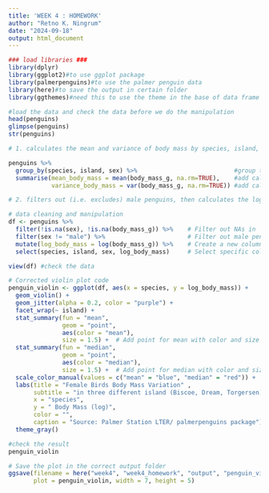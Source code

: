 ```yaml
---
title: 'WEEK 4 : HOMEWORK'
author: "Retno K. Ningrum"
date: "2024-09-18"
output: html_document
---
```


```r
### load libraries ###
library(dplyr)
library(ggplot2)#to use ggplot package
library(palmerpenguins)#to use the palmer penguin data
library(here)#to save the output in certain folder
library(ggthemes)#need this to use the theme in the base of data frame

#load the data and check the data before we do the manipulation
head(penguins)
glimpse(penguins)
str(penguins)

```

```r
# 1. calculates the mean and variance of body mass by species, island, and sex without any NAs

penguins %>% 
  group_by(species, island, sex) %>%                           #group the data by species, island and sex
  summarise(mean_body_mass = mean(body_mass_g, na.rm=TRUE),    #add calculation of mean per group
            variance_body_mass = var(body_mass_g, na.rm=TRUE)) #add calculation of variance per group

```
```r
# 2. filters out (i.e. excludes) male penguins, then calculates the log body mass, then selects only the columns for species, island, sex, and log body mass, then use these data to make any plot. Make sure the plot has clean and clear labels and follows best practices. Save the plot in the correct output folder.

# data cleaning and manipulation
df <- penguins %>%
  filter(!is.na(sex), !is.na(body_mass_g)) %>%    # Filter out NAs in 'sex' and 'body_mass_g'
  filter(sex != "male") %>%                       # Filter out male penguins
  mutate(log_body_mass = log(body_mass_g)) %>%    # Create a new column for log body mass
  select(species, island, sex, log_body_mass)     # Select specific columns

view(df) #check the data

# Corrected violin plot code
penguin_violin <- ggplot(df, aes(x = species, y = log_body_mass)) +       #create plot with the assigned x y data
  geom_violin() +                                                         #add the violin type of plot
  geom_jitter(alpha = 0.2, color = "purple") +                            #add the jitter to represent real data
  facet_wrap(~ island) +                                                  #facetted by island
  stat_summary(fun = "mean",                                              #create a summary point represent mean
               geom = "point",                                            #assign as a point
               aes(color = "mean"),                                       #assign the color to "mean"
               size = 1.5) +  # Add point for mean with color and size    #the point of median size is 1.5
  stat_summary(fun = "median",                                            #create a summary point to represent median
               geom = "point",                                            #assign as a point
               aes(color = "median"),                                     #assign the color to "median"
               size = 1.5) +  # Add point for median with color and size  #put the color
  scale_color_manual(values = c("mean" = "blue", "median" = "red")) +     # Define colors for mean and median
  labs(title = "Female Birds Body Mass Variation" ,                              #add tittle at the map data
       subtitle = "in three different island (Biscoe, Dream, Torgersen)", #add subtitle
       x = "species",                                                     #add the x axis label
       y = " Body Mass (log)",                                            #add the y axis label
       color = "",                                                        #do not put title on lable
       caption = "Source: Palmer Station LTER/ palmerpenguins package") +  #add caption below the data frame
  theme_gray()                                                             #use the gray theme

#check the result
penguin_violin

# Save the plot in the correct output folder
ggsave(filename = here("week4", "week4_homework", "output", "penguin_violin.png"), 
       plot = penguin_violin, width = 7, height = 5)

```

